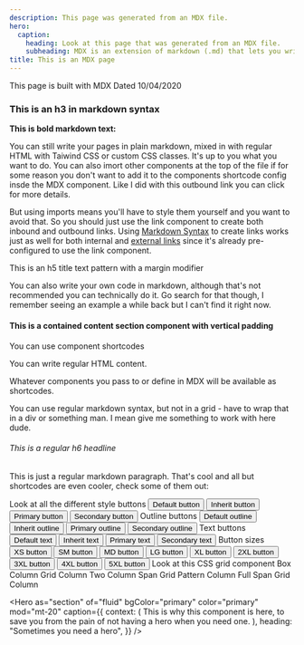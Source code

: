 ```yaml
---
description: This page was generated from an MDX file.
hero:
  caption:
    heading: Look at this page that was generated from an MDX file.
    subheading: MDX is an extension of markdown (.md) that lets you write JSX code and use React Components as shortcodes in markdown, just remember to update your file extension from .md to .mdx.
title: This is an MDX page
---
```



<Pattern as="h2" mod="py-8 md:py-10 xl:py-12 w-full">
  This page is built with MDX
  <Pattern as="hr" is="divider" mod="mb-4 border-primary" />
  <Text pattern="meta" className="block">
    Dated 10/04/2020
  </Text>
</Pattern>

### This is an h3 in markdown syntax

**This is bold markdown text:**

You can still write your pages in plain markdown, mixed in with regular HTML with Taiwind CSS or custom CSS classes. It's up to you what you want to do. You can also imort other components at the top of the file if for some reason you don't want to add it to the components shortcode config insde the MDX component. Like I did with <OutboundLink className="underline font-medium" href="https://www.gatsbyjs.com/plugins/gatsby-plugin-mdx/" target="_blank">this outbound link you can click</OutboundLink> for more details.

But using imports means you'll have to style them yourself and you want to avoid that. So you should just use the <Link to="/">link component</Link> to create both inbound and outbound links. Using [Markdown Syntax](/jsx) to create links works just as well for both internal and [external links](https://www.gatsbyjs.com/) since it's already pre-configured to use the link component.

<Pattern as="hr" is="divider" mod="my-4 md:my-6 xl:my-8" />

<Text as="h5" pattern="title" mod="mb-6 mt-4">
  This is an h5 title text pattern with a margin modifier
</Text>

You can also write your own code in markdown, although that's not recommended you can technically do it. Go search for that though, I remember seeing an example a while back but I can't find it right now.

<Section is="content" isContained mod="py-8 md:py-10 xl:py-12">

#### This is a contained content section component with vertical padding

<Box className="gap-4 grid md:grid-cols-3 my-6">
  <Text as="p" className="md:mb-6">
    You can use component shortcodes
  </Text>
  <p className="md:mb-6">You can write regular HTML content.</p>
  <Element as="p" className="md:mb-6">
    Whatever components you pass to or define in MDX will be available as
    shortcodes.
  </Element>
</Box>

You can use regular markdown syntax, but not in a grid - have to wrap that in a div or something man. I mean give me something to work with here dude.

</Section>

###### This is a regular h6 headline

This is just a regular markdown paragraph. That's cool and all but shortcodes are even cooler, check some of them out:

<Text as="h4" pattern="title" mod="mt-8 mb-4 md:mt-10 md:mb-6 xl:mt-12 xl:mb-8">
  Look at all the different style buttons
</Text>

<Box flex="1" flow="row-wrap" className="items-center w-full">
  <Button mod="mb-4 mr-4">Default button</Button>
  <Pattern
    is="wrapper"
    mod="bg-background-secondary text-color-secondary border-secondary hover:bg-background-primary hover:text-color-primary hover:border-primary mb-4 mr-4"
  >
    <Button color="inherit">Inherit button</Button>
  </Pattern>
  <Button color="primary" mod="mb-4 mr-4">
    Primary button
  </Button>
  <Button color="secondary" mod="mb-4 mr-4">
    Secondary button
  </Button>
  <Pattern as="hr" is="divider" mod="mt-4 md:mt-6 xl:mt-8" />
  <Text as="h5" pattern="subheading" mod="mb-4 mt-8 w-full">
    Outline buttons
  </Text>
  <Button pattern="outline" mod="mb-4 mr-4">
    Default outline
  </Button>
  <Pattern
    is="wrapper"
    mod="bg-transparent text-background-primary border-background-primary hover:text-background-secondary hover:border-background-secondary mb-4 mr-4"
  >
    <Button color="inherit" pattern="outline">
      Inherit outline
    </Button>
  </Pattern>
  <Button color="primary" pattern="outline" mod="mb-4 mr-4">
    Primary outline
  </Button>
  <Button color="secondary" pattern="outline" mod="mb-4 mr-4">
    Secondary outline
  </Button>
  <Pattern as="hr" is="divider" mod="mt-4 md:mt-6 xl:mt-8" />
  <Text as="h5" pattern="subheading" mod="mb-4 mt-8 w-full">
    Text buttons
  </Text>
  <Button pattern="text" mod="mb-4 mr-4">
    Default text
  </Button>
  <Pattern is="wrapper" mod="text-color-hover hover:text-color mb-4 mr-4">
    <Button color="inherit" pattern="text">
      Inherit text
    </Button>
  </Pattern>
  <Button color="primary" pattern="text" mod="mb-4 mr-4">
    Primary text
  </Button>
  <Button color="secondary" pattern="text" mod="mb-4 mr-4">
    Secondary text
  </Button>
  <Pattern as="hr" is="divider" mod="mt-4 md:mt-6 xl:mt-8" />
  <Text as="h5" pattern="subheading" mod="mb-4 mt-8 w-full">
    Button sizes
  </Text>
  <Button size="xs" pattern="outline" mod="mb-4 mr-4">
    XS button
  </Button>
  <Button size="sm" pattern="outline" mod="mb-4 mr-4">
    SM button
  </Button>
  <Button size="md" pattern="outline" mod="mb-4 mr-4">
    MD button
  </Button>
  <Button size="lg" pattern="outline" mod="mb-4 mr-4">
    LG button
  </Button>
  <Button size="xl" pattern="outline" mod="mb-4 mr-4">
    XL button
  </Button>
  <Button size="2xl" pattern="outline" mod="mb-6 mr-6">
    2XL button
  </Button>
  <Button size="3xl" pattern="outline" mod="mb-8 mr-8">
    3XL button
  </Button>
  <Button size="4xl" pattern="outline" mod="mb-10 mr-10">
    4XL button
  </Button>
  <Button size="5xl" pattern="outline" mod="mb-12 mr-12">
    5XL button
  </Button>
</Box>

<Pattern as="hr" is="divider" mod="my-4 md:my-6 xl:my8" />

<Text as="h4" pattern="title" mod="mt-8 mb-4 md:mt-10 md:mb-6 xl:mt-12 xl:mb-8">
  Look at this CSS grid component
</Text>

<Grid cols="md:grid-cols-4" gap="gap-4 md:gap-5 xl:gap-6" mod="w-full">
  <Box className="md:p-2 xl:p-4">Box Column</Box>
  <Grid mod="md:p-2 xl:p-4">Grid Column</Grid>
  <Pattern is="grid" mod="md:col-span-2 md:p-2 xl:p-4" bgColor="secondary">
    Two Column Span Grid Pattern Column
  </Pattern>
  <Grid col="col-span-full" mod="md:p-2 xl:p-4" bgColor="paper">
    Full Span Grid Column
  </Grid>
</Grid>

<Hero
  as="section"
  of="fluid"
  bgColor="primary"
  color="primary"
  mod="mt-20"
  caption={{
    context: (
      <Text as="h4" pattern="body" mod="mt-2 md:mt-3 xl:mt-4">
        This is why this component is here, to save you from the pain of not
        having a hero when you need one.
      </Text>
    ),
    heading: "Sometimes you need a hero",
  }}
/>
